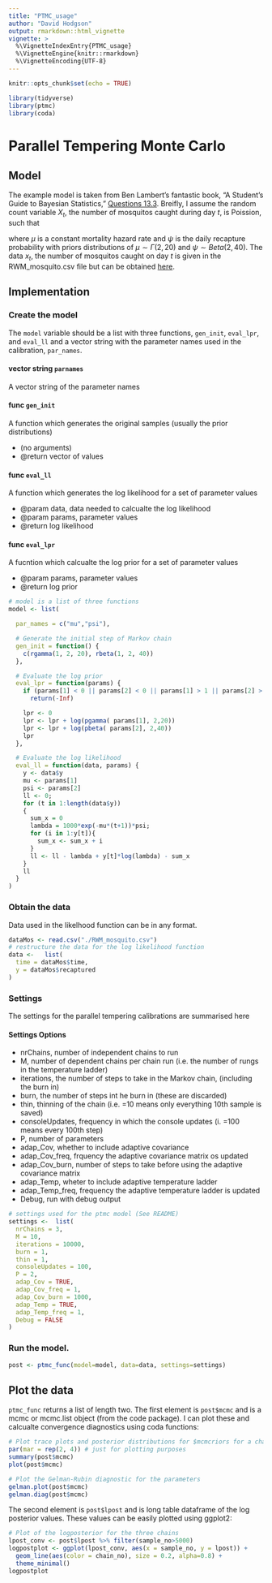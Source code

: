 ```yaml
---
title: "PTMC_usage"
author: "David Hodgson"
output: rmarkdown::html_vignette
vignette: >
  %\VignetteIndexEntry{PTMC_usage}
  %\VignetteEngine{knitr::rmarkdown}
  %\VignetteEncoding{UTF-8}
---
```


```r
knitr::opts_chunk$set(echo = TRUE)
```

```r
library(tidyverse)
library(ptmc)
library(coda)
```

# Parallel Tempering Monte Carlo

## Model 

The example model is taken from Ben Lambert's fantastic book, "A Student's Guide to Bayesian Statistics," [Questions 13.3](https://benlambertdotcom.files.wordpress.com/2018/08/bayesianbook_problemsanswers_final.pdf#page=124). Breifly, I assume the random count variable $X_t$, the number of mosquitos caught during day $t$, is Poission, such that

\begin{equation}
\begin{split}
X_t &\sim \textit{Poisson}(\lambda)\\ 
\lambda &= 1000 \times \exp(-\mu t)\psi
\end{split}
\end{equation}

where $\mu$ is a constant mortality hazard rate and $\psi$ is the daily recapture probability with priors distributions of $\mu \sim \Gamma(2,20)$ and $\psi \sim \textit{Beta}(2, 40)$. The data $x_t$, the number of mosquitos caught on day $t$ is given in the RWM_mosquito.csv file but can be obtained [here](https://benlambertdotcom.files.wordpress.com/2018/08/all_data.zip). 


## Implementation  

### Create the model
The `model` variable should be a list with three functions, `gen_init`, `eval_lpr`, and `eval_ll` and a vector string with the parameter names used in the calibration, `par_names`.

#### vector string `parnames` 
A vector string of the parameter names 

#### func `gen_init` 
A function which generates the original samples (usually the prior distributions)

* (no arguments)
* @return vector of values 

#### func `eval_ll` 
A function which generates the log likelihood for a set of parameter values

* @param data, data needed to calcualte the log likelihood
* @param params, parameter values
* @return log likelihood 

#### func `eval_lpr`
A fucntion which calcualte the log prior for a set of parameter values

* @param params, parameter values
* @return log prior 


```r
# model is a list of three functions
model <- list(

  par_names = c("mu","psi"),

  # Generate the initial step of Markov chain
  gen_init = function() {
    c(rgamma(1, 2, 20), rbeta(1, 2, 40))
  },

  # Evaluate the log prior
  eval_lpr = function(params) {
    if (params[1] < 0 || params[2] < 0 || params[1] > 1 || params[2] > 1)
      return(-Inf)

    lpr <- 0
    lpr <- lpr + log(pgamma( params[1], 2,20))
    lpr <- lpr + log(pbeta( params[2], 2,40))
    lpr
  },

  # Evaluate the log likelihood
  eval_ll = function(data, params) {
    y <- data$y
    mu <- params[1]
    psi <- params[2]
    ll <- 0;
    for (t in 1:length(data$y))
    {
      sum_x = 0
      lambda = 1000*exp(-mu*(t+1))*psi;
      for (i in 1:y[t]){
        sum_x <- sum_x + i
      }
      ll <- ll - lambda + y[t]*log(lambda) - sum_x
    }
    ll
  }
)
```


### Obtain the data
Data used in the likelhood function can be in any format. 

```r

dataMos <- read.csv("./RWM_mosquito.csv")
# restructure the data for the log likelihood function
data <-   list(
  time = dataMos$time,
  y = dataMos$recaptured
)
```

### Settings
The settings for the parallel tempering calibrations are summarised here

#### Settings Options

* nrChains, number of independent chains to run
* M, number of dependent chains per chain run (i.e. the number of rungs in the temperature ladder)
* iterations, the number of steps to take in the Markov chain, (including the burn in)
* burn, the number of steps int he burn in (these are discarded)
* thin, thinning of the chain (i.e. =10 means only everything 10th sample is saved)
* consoleUpdates, frequency in which the console updates (i. =100 means every 100th step)
* P, number of parameters
* adap_Cov, whether to include adaptive covariance
* adap_Cov_freq, frquency the adaptive covariance matrix os updated
* adap_Cov_burn, number of steps to take before using the adaptive covariance matrix 
* adap_Temp, wheter to include adaptive temperature ladder
* adap_Temp_freq, frequency the adaptive temperature ladder is updated
* Debug, run with debug output 

```r

# settings used for the ptmc model (See README)
settings <-  list(
  nrChains = 3,
  M = 10,
  iterations = 10000, 
  burn = 1,
  thin = 1,
  consoleUpdates = 100,
  P = 2,        
  adap_Cov = TRUE,
  adap_Cov_freq = 1,
  adap_Cov_burn = 1000,
  adap_Temp = TRUE,
  adap_Temp_freq = 1,
  Debug = FALSE
)
```

### Run the model.

```r
post <- ptmc_func(model=model, data=data, settings=settings)
```

## Plot the data 
`ptmc_func` returns a list of length two. The first element is `post$mcmc` and is a mcmc or mcmc.list object (from the code package). I can plot these and calcualte convergence diagnostics using coda functions:

```r
# Plot trace plots and posterior distributions for $mcmcriors for a chain i
par(mar = rep(2, 4)) # just for plotting purposes
summary(post$mcmc)
plot(post$mcmc)

# Plot the Gelman-Rubin diagnostic for the parameters
gelman.plot(post$mcmc)
gelman.diag(post$mcmc)

```

The second element is `post$lpost` and is long table dataframe of the log posterior values. These values can be easily plotted using ggplot2:
```r
# Plot of the logposterior for the three chains
lpost_conv <- post$lpost %>% filter(sample_no>5000)
logpostplot <- ggplot(lpost_conv, aes(x = sample_no, y = lpost)) + 
  geom_line(aes(color = chain_no), size = 0.2, alpha=0.8) +
  theme_minimal()
logpostplot
```